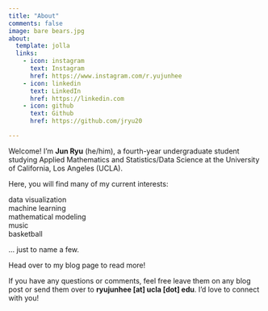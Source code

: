 ```yaml
---
title: "About"
comments: false
image: bare bears.jpg
about:
  template: jolla
  links:
    - icon: instagram
      text: Instagram
      href: https://www.instagram.com/r.yujunhee
    - icon: linkedin
      text: LinkedIn
      href: https://linkedin.com
    - icon: github
      text: Github
      href: https://github.com/jryu20

---
```


Welcome! I'm **Jun Ryu** (he/him), a fourth-year undergraduate student studying Applied Mathematics and Statistics/Data Science at the University of California, Los Angeles (UCLA). 

Here, you will find many of my current interests: 

data visualization <br>
machine learning <br>
mathematical modeling <br>
music <br>
basketball <br>

... just to name a few. <br>

Head over to my blog page to read more! <br>

If you have any questions or comments, feel free leave them on any blog post or send them over to **ryujunhee [at] ucla [dot] edu**. I'd love to connect with you!

